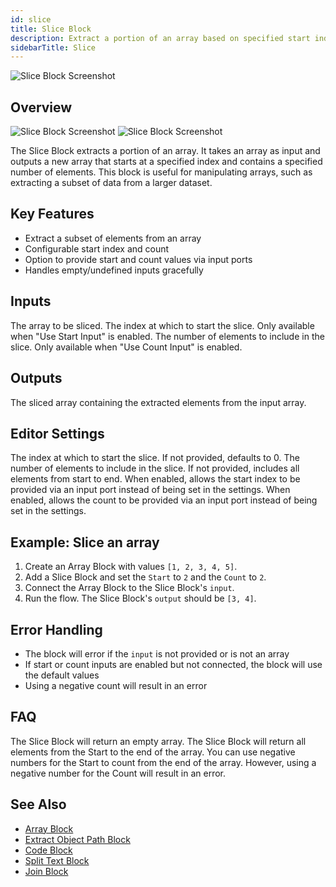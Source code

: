 ```yaml
---
id: slice
title: Slice Block
description: Extract a portion of an array based on specified start index and count
sidebarTitle: Slice
---
```


![Slice Block Screenshot](./assets/slice-block.png)

## Overview
<Frame className="block dark:hidden">
  <img src="/block-reference/assets/slice_light.png" alt="Slice Block Screenshot" />
</Frame>
<Frame className="hidden dark:block">
  <img src="/block-reference/assets/slice_dark.png" alt="Slice Block Screenshot" />
</Frame>

The Slice Block extracts a portion of an array. It takes an array as input and outputs a new array that starts at a specified index and contains a specified number of elements. This block is useful for manipulating arrays, such as extracting a subset of data from a larger dataset.

## Key Features

- Extract a subset of elements from an array
- Configurable start index and count
- Option to provide start and count values via input ports
- Handles empty/undefined inputs gracefully

## Inputs

<ParamField path="input" type="any[]" required>
  The array to be sliced.
</ParamField>

<ParamField path="start" type="number">
  The index at which to start the slice. Only available when "Use Start Input" is enabled.
</ParamField>

<ParamField path="count" type="number">
  The number of elements to include in the slice. Only available when "Use Count Input" is enabled.
</ParamField>

## Outputs

<ResponseField name="output" type="any[]">
  The sliced array containing the extracted elements from the input array.
</ResponseField>

## Editor Settings

<ParamField path="start" type="number" default={0}>
  The index at which to start the slice. If not provided, defaults to 0.
</ParamField>

<ParamField path="count" type="number">
  The number of elements to include in the slice. If not provided, includes all elements from start to end.
</ParamField>

<ParamField path="useStartInput" type="boolean" default={false}>
  When enabled, allows the start index to be provided via an input port instead of being set in the settings.
</ParamField>

<ParamField path="useCountInput" type="boolean" default={false}>
  When enabled, allows the count to be provided via an input port instead of being set in the settings.
</ParamField>

## Example: Slice an array

1. Create an Array Block with values `[1, 2, 3, 4, 5]`.
2. Add a Slice Block and set the `Start` to `2` and the `Count` to `2`.
3. Connect the Array Block to the Slice Block's `input`.
4. Run the flow. The Slice Block's `output` should be `[3, 4]`.

## Error Handling

- The block will error if the `input` is not provided or is not an array
- If start or count inputs are enabled but not connected, the block will use the default values
- Using a negative count will result in an error

## FAQ

<AccordionGroup>
  <Accordion title="What happens if the Start is greater than the length of the array?">
    The Slice Block will return an empty array.
  </Accordion>

  <Accordion title="What happens if the Count is greater than the number of elements in the array?">
    The Slice Block will return all elements from the Start to the end of the array.
  </Accordion>

  <Accordion title="Can I use negative numbers for the Start and Count?">
    You can use negative numbers for the Start to count from the end of the array. However, using a negative number for the Count will result in an error.
  </Accordion>
</AccordionGroup>

## See Also

- [Array Block](/block-reference/data/array)
- [Extract Object Path Block](/block-reference/modifiers/extract-object-path)
- [Code Block](/block-reference/code/code)
- [Split Text Block](/block-reference/modifiers/split-text)
- [Join Block](/block-reference/modifiers/join)
